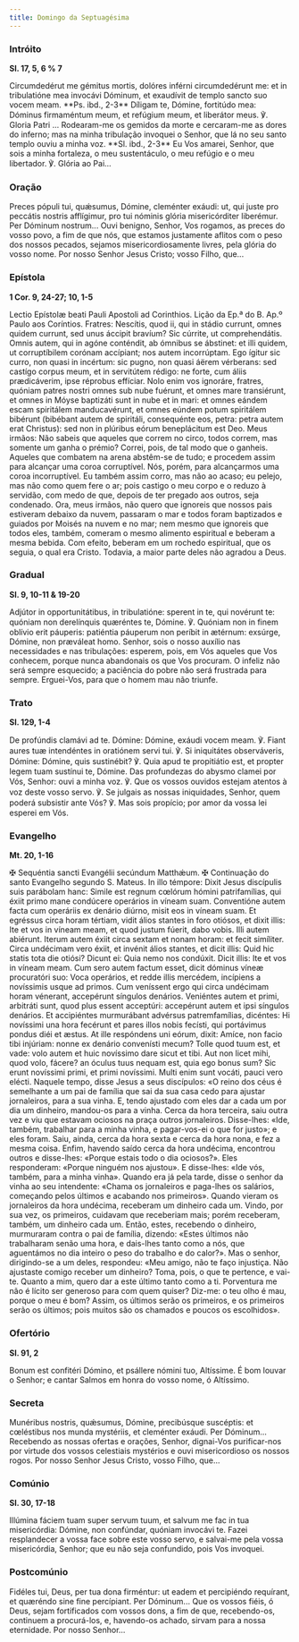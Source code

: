 ```yaml
---
title: Domingo da Septuagésima
---
```


### Intróito

**Sl. 17, 5, 6 \% 7**

<div class="side-by-side not-content">
  <span>
    Circumdedérut me gémitus mortis, dolóres inférni circumdedérunt me: et in tribulatióne mea
    invocávi Dóminum, et exaudívit de templo sancto suo vocem meam. **Ps. ibd., 2-3** Díligam te,
    Dómine, fortitúdo mea: Dóminus firmaméntum meum, et refúgium meum, et liberátor meus. ℣. Gloria
    Patri ...
  </span>
  <span>
    Rodearam-me os gemidos da morte e cercaram-me as dores do inferno; mas na minha tribulação
    invoquei o Senhor, que lá no seu santo templo ouviu a minha voz. **Sl. ibd., 2-3** Eu Vos
    amarei, Senhor, que sois a minha fortaleza, o meu sustentáculo, o meu refúgio e o meu
    libertador. ℣. Glória ao Pai...
  </span>
</div>

### Oração

<div class="side-by-side not-content">
  <span>
    Preces pópuli tui, quǽsumus, Dómine, cleménter exáudi: ut, qui juste pro peccátis nostris
    afflígimur, pro tui nóminis glória misericórditer liberémur. Per Dóminum nostrum...
  </span>
  <span>
    Ouvi benigno, Senhor, Vos rogamos, as preces do vosso povo, a fim de que nós, que estamos
    justamente aflitos com o peso dos nossos pecados, sejamos misericordiosamente livres, pela
    glória do vosso nome. Por nosso Senhor Jesus Cristo; vosso Filho, que...
  </span>
</div>

### Epístola

**1 Cor. 9, 24-27; 10, 1-5**

<div class="side-by-side not-content">
  <span>Lectio Epístolæ beati Pauli Apostoli ad Corinthios.</span>
  <span>Lição da Ep.ª do B. Ap.º Paulo aos Coríntios.</span>
  <span>
    Fratres: Nescítis, quod ii, qui in stádio currunt, omnes quidem currunt, sed unus áccipit
    bravíum? Sic cúrrite, ut comprehendátis. Omnis autem, qui in agóne conténdit, ab ómnibus se
    ábstinet: et illi quidem, ut corruptíbilem corónam accípiant; nos autem incorrúptam. Ego ígitur
    sic curro, non quasi in incértum: sic pugno, non quasi áërem vérberans: sed castígo corpus meum,
    et in servitútem rédigo: ne forte, cum áliis prædicáverim, ipse réprobus effíciar. Nolo enim vos
    ignoráre, fratres, quóniam patres nostri omnes sub nube fuérunt, et omnes mare transiérunt, et
    omnes in Móyse baptizáti sunt in nube et in mari: et omnes eándem escam spiritálem
    manducavérunt, et omnes eúndem potum spiritálem bibérunt (bibébant autem de spiritáli,
    consequénte eos, petra: petra autem erat Christus): sed non in plúribus eórum beneplácitum est
    Deo.
  </span>
  <span>
    Meus irmãos: Não sabeis que aqueles que correm no circo, todos correm, mas somente um ganha o
    prémio? Correi, pois, de tal modo que o ganheis. Aqueles que combatem na arena abstêm-se de
    tudo; e procedem assim para alcançar uma coroa corruptível. Nós, porém, para alcançarmos uma
    coroa incorruptível. Eu também assim corro, mas não ao acaso; eu pelejo, mas não como quem fere
    o ar; pois castigo o meu corpo e o reduzo à servidão, com medo de que, depois de ter pregado aos
    outros, seja condenado. Ora, meus irmãos, não quero que ignoreis que nossos pais estiveram
    debaixo da nuvem, passaram o mar e todos foram baptizados e guiados por Moisés na nuvem e no
    mar; nem mesmo que ignoreis que todos eles, também, comeram o mesmo alimento espiritual e
    beberam a mesma bebida. Com efeito, beberam em um rochedo espiritual, que os seguia, o qual era
    Cristo. Todavia, a maior parte deles não agradou a Deus.
  </span>
</div>

### Gradual

**Sl. 9, 10-11 & 19-20**

<div class="side-by-side not-content">
  <span>
    Adjútor in opportunitátibus, in tribulatióne: sperent in te, qui novérunt te: quóniam non
    derelínquis quæréntes te, Dómine. ℣. Quóniam non in finem oblívio erit páuperis: patiéntia
    páuperum non períbit in ætérnum: exsúrge, Dómine, non præváleat homo.
  </span>
  <span>
    Senhor, sois o nosso auxílio nas necessidades e nas tribulações: esperem, pois, em Vós aqueles
    que Vos conhecem, porque nunca abandonais os que Vos procuram. O infeliz não será sempre
    esquecido; a paciência do pobre não será frustrada para sempre. Erguei-Vos, para que o homem mau
    não triunfe.
  </span>
</div>

### Trato

**Sl. 129, 1-4**

<div class="side-by-side not-content">
  <span>
    De profúndis clamávi ad te. Dómine: Dómine, exáudi vocem meam. ℣. Fiant aures tuæ intendéntes in
    oratiónem servi tui. ℣. Si iniquitátes observáveris, Dómine: Dómine, quis sustinébit? ℣. Quia
    apud te propitiátio est, et propter legem tuam sustínui te, Dómine.
  </span>
  <span>
    Das profundezas do abysmo clamei por Vós, Senhor: ouvi a minha voz. ℣. Que os vossos ouvidos
    estejam atentos à voz deste vosso servo. ℣. Se julgais as nossas iniquidades, Senhor, quem
    poderá subsistir ante Vós? ℣. Mas sois propício; por amor da vossa lei esperei em Vós.
  </span>
</div>

### Evangelho

**Mt. 20, 1-16**

<div class="side-by-side not-content">
  <span>
    <span class="text-red-500">✠</span> Sequéntia sancti Evangélii secúndum Matthǽum.
  </span>
  <span>
    <span class="text-red-500">✠</span> Continuação do santo Evangelho segundo S. Mateus.
  </span>
  <span>
    In illo témpore: Dixit Jesus discípulis suis parábolam hanc: Simile est regnum cœlórum hómini
    patrifamílias, qui éxiit primo mane condúcere operários in víneam suam. Conventióne autem facta
    cum operáriis ex denário diúrno, misit eos in víneam suam. Et egréssus circa horam tértiam,
    vidit álios stantes in foro otiósos, et dixit illis: Ite et vos in víneam meam, et quod justum
    fúerit, dabo vobis. Illi autem abiérunt. Iterum autem éxiit circa sextam et nonam horam: et
    fecit simíliter. Circa undécimam vero éxiit, et invénit álios stantes, et dicit illis: Quid hic
    statis tota die otiósi? Dicunt ei: Quia nemo nos condúxit. Dicit illis: Ite et vos in víneam
    meam. Cum sero autem factum esset, dicit dóminus víneæ procuratóri suo: Voca operários, et redde
    illis mercédem, incípiens a novíssimis usque ad primos. Cum veníssent ergo qui circa undécimam
    horam vénerant, accepérunt síngulos denários. Veniéntes autem et primi, arbitráti sunt, quod
    plus essent acceptúri: accepérunt autem et ipsi síngulos denários. Et accipiéntes murmurábant
    advérsus patremfamílias, dicéntes: Hi novíssimi una hora fecérunt et pares illos nobis fecísti,
    qui portávimus pondus diéi et æstus. At ille respóndens uni eórum, dixit: Amíce, non facio tibi
    injúriam: nonne ex denário convenísti mecum? Tolle quod tuum est, et vade: volo autem et huic
    novíssimo dare sicut et tibi. Aut non licet mihi, quod volo, fácere? an óculus tuus nequam est,
    quia ego bonus sum? Sic erunt novíssimi primi, et primi novíssimi. Multi enim sunt vocáti, pauci
    vero elécti.
  </span>
  <span>
    Naquele tempo, disse Jesus a seus discípulos: «O reino dos céus é semelhante a um pai de família
    que sai da sua casa cedo para ajustar jornaleiros, para a sua vinha. E, tendo ajustado com eles
    dar a cada um por dia um dinheiro, mandou-os para a vinha. Cerca da hora terceira, saiu outra
    vez e viu que estavam ociosos na praça outros jornaleiros. Disse-lhes: «Ide, também, trabalhar
    para a minha vinha, e pagar-vos-ei o que for justo»; e eles foram. Saiu, ainda, cerca da hora
    sexta e cerca da hora nona, e fez a mesma coisa. Enfim, havendo saído cerca da hora undécima,
    encontrou outros e disse-lhes: «Porque estais todo o dia ociosos?». Eles responderam: «Porque
    ninguém nos ajustou». E disse-lhes: «Ide vós, também, para a minha vinha». Quando era já pela
    tarde, disse o senhor da vinha ao seu intendente: «Chama os jornaleiros e paga-lhes os salários,
    começando pelos últimos e acabando nos primeiros». Quando vieram os jornaleiros da hora
    undécima, receberam um dinheiro cada um. Vindo, por sua vez, os primeiros, cuidavam que
    receberiam mais; porém receberam, também, um dinheiro cada um. Então, estes, recebendo o
    dinheiro, murmuraram contra o pai de família, dizendo: «Estes últimos não trabalharam senão uma
    hora, e dais-lhes tanto como a nós, que aguentámos no dia inteiro o peso do trabalho e do
    calor?». Mas o senhor, dirigindo-se a um deles, respondeu: «Meu amigo, não te faço injustiça.
    Não ajustaste comigo receber um dinheiro? Toma, pois, o que te pertence, e vai-te. Quanto a mim,
    quero dar a este último tanto como a ti. Porventura me não é lícito ser generoso para com quem
    quiser? Diz-me: o teu olho é mau, porque o meu é bom? Assim, os últimos serão os primeiros, e os
    primeiros serão os últimos; pois muitos são os chamados e poucos os escolhidos».
  </span>
</div>

### Ofertório

**Sl. 91, 2**

<div class="side-by-side not-content">
  <span>Bonum est confitéri Dómino, et psállere nómini tuo, Altíssime.</span>
  <span>É bom louvar o Senhor; e cantar Salmos em honra do vosso nome, ó Altíssimo.</span>
</div>

### Secreta

<div class="side-by-side not-content">
  <span>
    Munéribus nostris, quǽsumus, Dómine, precibúsque suscéptis: et cœléstibus nos munda mystériis,
    et cleménter exáudi. Per Dóminum...
  </span>
  <span>
    Recebendo as nossas ofertas e orações, Senhor, dignai-Vos purificar-nos por virtude dos vossos
    celestiais mystérios e ouvi misericordioso os nossos rogos. Por nosso Senhor Jesus Cristo, vosso
    Filho, que...
  </span>
</div>

### Comúnio

**Sl. 30, 17-18**

<div class="side-by-side not-content">
  <span>
    Illúmina fáciem tuam super servum tuum, et salvum me fac in tua misericórdia: Dómine, non
    confúndar, quóniam invocávi te.
  </span>
  <span>
    Fazei resplandecer a vossa face sobre este vosso servo, e salvai-me pela vossa misericórdia,
    Senhor; que eu não seja confundido, pois Vos invoquei.
  </span>
</div>

### Postcomúnio

<div class="side-by-side not-content">
  <span>
    Fidéles tui, Deus, per tua dona firméntur: ut eadem et percipiéndo requírant, et quæréndo sine
    fine percípiant. Per Dóminum...
  </span>
  <span>
    Que os vossos fiéis, ó Deus, sejam fortificados com vossos dons, a fim de que, recebendo-os,
    continuem a procurá-los, e, havendo-os achado, sirvam para a nossa eternidade. Por nosso
    Senhor...
  </span>
</div>
